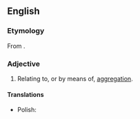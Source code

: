==English==

===Etymology===
From {{affix|en|aggregation|-al}}.

===Adjective===
{{en-adj}}

# Relating to, or by means of, [[aggregation]].
#: {{syn|en|aggregative}}

====Translations====
{{trans-top}}
{{trans-mid}}
* Polish: {{t|pl|agregatowy}}
{{trans-bottom}}